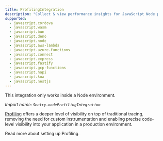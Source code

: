 ```yaml
---
title: ProfilingIntegration
description: "Collect & view performance insights for JavaScript Node programs with Sentry’s Node Profiling integration."
supported:
  - javascript.cordova
  - javascript.wasm
  - javascript.bun
  - javascript.deno
  - javascript.node
  - javascript.aws-lambda
  - javascript.azure-functions
  - javascript.connect
  - javascript.express
  - javascript.fastify
  - javascript.gcp-functions
  - javascript.hapi
  - javascript.koa
  - javascript.nestjs
---
```


<Alert level="info">
  This integration only works inside a Node environment.
</Alert>

_Import name: `Sentry.nodeProfilingIntegration`_

[Profiling](/product/profiling/) offers a deeper level of visibility on top of traditional tracing, removing the need for custom instrumentation and enabling precise code-level visibility into your application in a production environment.

Read more about <PlatformLink to='/profiling'>setting up Profiling</PlatformLink>.
